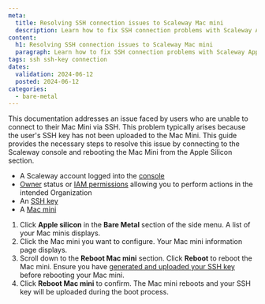 ```yaml
---
meta:
  title: Resolving SSH connection issues to Scaleway Mac mini
  description: Learn how to fix SSH connection problems with Scaleway Apple silicon Mac mini by uploading your SSH key and rebooting the device.
content:
  h1: Resolving SSH connection issues to Scaleway Mac mini
  paragraph: Learn how to fix SSH connection problems with Scaleway Apple silicon Mac mini by uploading your SSH key and rebooting the device.
tags: ssh ssh-key connection
dates:
  validation: 2024-06-12
  posted: 2024-06-12
categories:
  - bare-metal
---
```


This documentation addresses an issue faced by users who are unable to connect to their Mac Mini via SSH.
This problem typically arises because the user's SSH key has not been uploaded to the Mac Mini.
This guide provides the necessary steps to resolve this issue by connecting to the Scaleway console and rebooting the Mac Mini from the Apple Silicon section.

<Macro id="requirements" />

- A Scaleway account logged into the [console](https://console.scaleway.com)
- [Owner](/identity-and-access-management/iam/concepts/#owner) status or [IAM permissions](/identity-and-access-management/iam/concepts/#permission) allowing you to perform actions in the intended Organization
- An [SSH key](/identity-and-access-management/organizations-and-projects/how-to/create-ssh-key/)
- A [Mac mini](/bare-metal/apple-silicon/how-to/create-mac-mini/)

1. Click **Apple silicon** in the **Bare Metal** section of the side menu. A list of your Mac minis displays.
2. Click the Mac mini you want to configure. Your Mac mini information page displays.
3. Scroll down to the **Reboot Mac mini** section. Click **Reboot** to reboot the Mac mini.
    <Message type="tip">
      Ensure you have [generated and uploaded your SSH key](/identity-and-access-management/organizations-and-projects/how-to/create-ssh-key/) before rebooting your Mac mini.
    </Message>
4. Click **Reboot Mac mini** to confirm. The Mac mini reboots and your SSH key will be uploaded during the boot process.